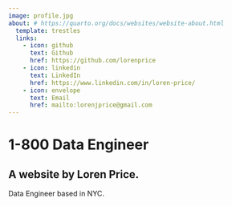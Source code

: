 ```yaml
---
image: profile.jpg
about: # https://quarto.org/docs/websites/website-about.html
  template: trestles
  links:
    - icon: github
      text: Github
      href: https://github.com/lorenprice
    - icon: linkedin
      text: LinkedIn
      href: https://www.linkedin.com/in/loren-price/
    - icon: envelope
      text: Email
      href: mailto:lorenjprice@gmail.com
---
```

# 1-800 Data Engineer 
## A website by Loren Price. 
Data Engineer based in NYC.

 
